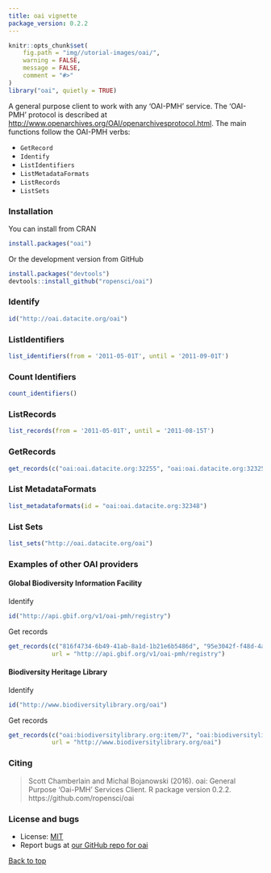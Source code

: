 ```yaml
---
title: oai vignette
package_version: 0.2.2
---
```


```r
knitr::opts_chunk$set(
	fig.path = "img//utorial-images/oai/",
	warning = FALSE,
	message = FALSE,
	comment = "#>"
)
library("oai", quietly = TRUE)
```

A general purpose client to work with any 'OAI-PMH' service. The 'OAI-PMH' protocol is described at [http://www.openarchives.org/OAI/openarchivesprotocol.html](http://www.openarchives.org/OAI/openarchivesprotocol.html). The main functions follow the OAI-PMH verbs:

* `GetRecord`
* `Identify`
* `ListIdentifiers`
* `ListMetadataFormats`
* `ListRecords`
* `ListSets`

### Installation

You can install from CRAN

```r
install.packages("oai")
```

Or the development version from GitHub

```r
install.packages("devtools")
devtools::install_github("ropensci/oai")
```


### Identify

```r
id("http://oai.datacite.org/oai")
```

### ListIdentifiers

```r
list_identifiers(from = '2011-05-01T', until = '2011-09-01T')
```

### Count Identifiers

```r
count_identifiers()
```

### ListRecords

```r
list_records(from = '2011-05-01T', until = '2011-08-15T')
```

### GetRecords

```r
get_records(c("oai:oai.datacite.org:32255", "oai:oai.datacite.org:32325"))
```

### List MetadataFormats

```r
list_metadataformats(id = "oai:oai.datacite.org:32348")
```

### List Sets

```r
list_sets("http://oai.datacite.org/oai")
```

### Examples of other OAI providers

#### Global Biodiversity Information Facility

Identify

```r
id("http://api.gbif.org/v1/oai-pmh/registry")
```

Get records

```r
get_records(c("816f4734-6b49-41ab-8a1d-1b21e6b5486d", "95e3042f-f48d-4a04-8251-f755bebeced6"),
            url = "http://api.gbif.org/v1/oai-pmh/registry")
```

#### Biodiversity Heritage Library

Identify

```r
id("http://www.biodiversitylibrary.org/oai")
```

Get records

```r
get_records(c("oai:biodiversitylibrary.org:item/7", "oai:biodiversitylibrary.org:item/9"),
            url = "http://www.biodiversitylibrary.org/oai")
```


### Citing

> Scott Chamberlain and Michal Bojanowski (2016). oai: General Purpose 'Oai-PMH' Services Client. R package
  version 0.2.2. https://github.com/ropensci/oai




### License and bugs

* License: [MIT](http://opensource.org/licenses/MIT)
* Report bugs at [our GitHub repo for oai](https://github.com/ropensci/oai/issues?state=open)


[Back to top](#top)
